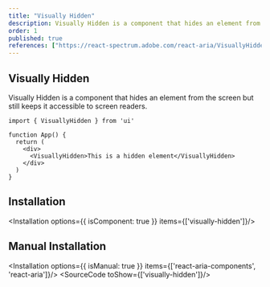 ```yaml
---
title: "Visually Hidden"
description: Visually Hidden is a component that hides an element from the screen but still keeps it accessible to screen readers.
order: 1
published: true
references: ["https://react-spectrum.adobe.com/react-aria/VisuallyHidden.html#props"]
---
```


## Visually Hidden

Visually Hidden is a component that hides an element from the screen but still keeps it accessible to screen readers.

```tsx
import { VisuallyHidden } from 'ui'

function App() {
  return (
    <div>
      <VisuallyHidden>This is a hidden element</VisuallyHidden>
    </div>
  )
}
```

## Installation
<Installation options={{ isComponent: true }} items={['visually-hidden']}/>

## Manual Installation
<Installation options={{ isManual: true }} items={['react-aria-components', 'react-aria']}/>
<SourceCode toShow={['visually-hidden']}/>
